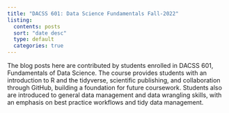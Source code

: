 ```yaml
---
title: "DACSS 601: Data Science Fundamentals Fall-2022"
listing:
  contents: posts
  sort: "date desc"
  type: default
  categories: true
---
```


The blog posts here are contributed by students enrolled in DACSS 601, Fundamentals of Data Science. The course provides students with an introduction to R and the tidyverse, scientific publishing, and collaboration through GitHub, building a foundation for future coursework. Students also are introduced to general data management and data wrangling skills, with an emphasis on best practice workflows and tidy data management.